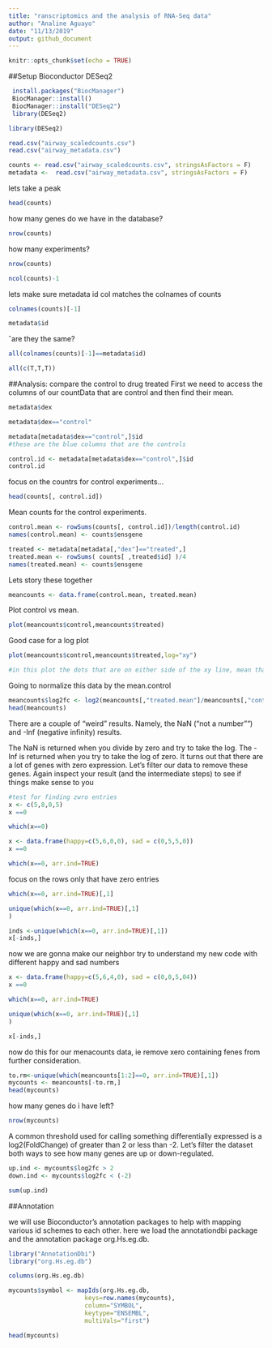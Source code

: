 ```yaml
---
title: "ranscriptomics and the analysis of RNA-Seq data"
author: "Analine Aguayo"
date: "11/13/2019"
output: github_document
---
```


```r
knitr::opts_chunk$set(echo = TRUE)
```
##Setup Bioconductor DESeq2

```r
 install.packages("BiocManager")
 BiocManager::install()
 BiocManager::install("DESeq2")
 library(DESeq2)
```
```r
library(DESeq2)
```


```r
read.csv("airway_scaledcounts.csv")
read.csv("airway_metadata.csv")
```

```r
counts <- read.csv("airway_scaledcounts.csv", stringsAsFactors = F)
metadata <-  read.csv("airway_metadata.csv", stringsAsFactors = F)
```

lets take a peak
```r
head(counts)
```
how many genes do we have in the database?

```r
nrow(counts)
```

how many experiments?
```r
nrow(counts)
```
```r
ncol(counts)-1

```

lets make sure metadata id col matches the colnames of counts
```r
colnames(counts)[-1]
```
```r
metadata$id
```
ˆare they the same?
```r
all(colnames(counts)[-1]==metadata$id)
```

```r
all(c(T,T,T))
```
##Analysis: compare the control to drug treated
First we need to access the columns of our countData that are control and then find their mean.
```r
metadata$dex
```

```r
metadata$dex=="control"
```

```r
metadata[metadata$dex=="control",]$id
#these are the blue columns that are the controls

```

```r
control.id <- metadata[metadata$dex=="control",]$id
control.id
```
focus on the countrs for control experiments...
```r
head(counts[, control.id])
```
Mean counts for the control experiments.
```r

control.mean <- rowSums(counts[, control.id])/length(control.id)
names(control.mean) <- counts$ensgene
```

```r
treated <- metadata[metadata[,"dex"]=="treated",]
treated.mean <- rowSums( counts[ ,treated$id] )/4 
names(treated.mean) <- counts$ensgene
```
Lets story these together
```r
meancounts <- data.frame(control.mean, treated.mean)
```

Plot control vs mean.
```r
plot(meancounts$control,meancounts$treated)
```
Good case for a log plot
```r
plot(meancounts$control,meancounts$treated,log="xy")

```
```r
#in this plot the dots that are on either side of the xy line, mean that there was a differential expression of this gene depending on the group (treatment vs control)
```
Going to normalize this data by the mean.control
```r
meancounts$log2fc <- log2(meancounts[,"treated.mean"]/meancounts[,"control.mean"])
head(meancounts)
```
There are a couple of “weird” results. Namely, the NaN (“not a number”“) and -Inf (negative infinity) results.

The NaN is returned when you divide by zero and try to take the log. The -Inf is returned when you try to take the log of zero. It turns out that there are a lot of genes with zero expression. Let’s filter our data to remove these genes. Again inspect your result (and the intermediate steps) to see if things make sense to you
```r
#test for finding zwro entries
x <- c(5,8,0,5)
x ==0
```

```r
which(x==0)
```
```r
x <- data.frame(happy=c(5,6,0,0), sad = c(0,5,5,0))
x ==0
```
```r
which(x==0, arr.ind=TRUE)
```
focus on the rows only that have zero entries
```r
which(x==0, arr.ind=TRUE)[,1]

```

```r
unique(which(x==0, arr.ind=TRUE)[,1]
)
```

```r
inds <-unique(which(x==0, arr.ind=TRUE)[,1])
x[-inds,]

```
now we are gonna make our neighbor try to understand my new code with different happy and sad numbers
```r
x <- data.frame(happy=c(5,6,4,0), sad = c(0,0,5,04))
x ==0
```
```r
which(x==0, arr.ind=TRUE)
```

```r
unique(which(x==0, arr.ind=TRUE)[,1]
)
```

```r
x[-inds,]
```

now do this for our menacounts data, ie remove xero containing fenes from further  consideration.
```r
to.rm<-unique(which(meancounts[1:2]==0, arr.ind=TRUE)[,1])
mycounts <- meancounts[-to.rm,]
head(mycounts)
```
how many genes do i have left?
```r
nrow(mycounts)
```

A common threshold used for calling something differentially expressed is a log2(FoldChange) of greater than 2 or less than -2. Let’s filter the dataset both ways to see how many genes are up or down-regulated.


```r
up.ind <- mycounts$log2fc > 2
down.ind <- mycounts$log2fc < (-2)
```

```r
sum(up.ind)
```

##Annotation

we will use Bioconductor's annotation packages to help with mapping various id schemes to each other. here we load the annotationdbi package and the annotation package org.Hs.eg.db.

```r
library("AnnotationDbi")
library("org.Hs.eg.db")
```

```r
columns(org.Hs.eg.db)
```

```r
mycounts$symbol <- mapIds(org.Hs.eg.db,
                     keys=row.names(mycounts),
                     column="SYMBOL",
                     keytype="ENSEMBL",
                     multiVals="first")
```

```r
head(mycounts)
```



